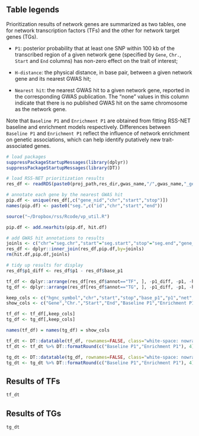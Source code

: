 ## Table legends

Prioritization results of network genes are summarized as two tables,
one for network transcription factors (TFs)
and the other for network target genes (TGs).

- `P1`: posterior probability that at least one SNP within
100 kb of the transcribed region of a given network gene
(specified by `Gene`, `Chr.`, `Start` and `End` columns)
has non-zero effect on the trait of interest;

- `H-distance`: the physical distance, in base pair,
between a given network gene and its nearest GWAS hit;

- `Nearest hit`: the nearest GWAS hit to a given network gene,
reported in the corresponding GWAS publication.
The "none" values in this column indicate that there is no
published GWAS hit on the same chromosome as the network gene.

Note that `Baseline P1` and `Enrichment P1` are obtained from
fitting RSS-NET baseline and enrichment models respectively.
Differences between `Baseline P1` and `Enrichment P1` reflect
the influence of network enrichment on genetic associations,
which can help identify putatively new trait-associated genes. 

```r
# load packages
suppressPackageStartupMessages(library(dplyr))
suppressPackageStartupMessages(library(DT))

# load RSS-NET prioritization results
res_df <- readRDS(paste0(proj_path,res_dir,gwas_name,"/",gwas_name,"_gene.rds"))

# annotate each gene by the nearest GWAS hit
pip.df <- unique(res_df[,c("gene_nid","chr","start","stop")])
names(pip.df) <- paste0("seg.",c("id","chr","start","end"))

source("~/Dropbox/rss/Rcode/vp_util.R")

pip.df <- add.nearhits(pip.df, hit.df)

# add GWAS hit annotations to results
joinls <- c("chr"="seg.chr","start"="seg.start","stop"="seg.end","gene_nid"="seg.id")
res_df <- dplyr::inner_join(res_df,pip.df,by=joinls)
rm(hit.df,pip.df,joinls)

# tidy up results for display
res_df$p1_diff <- res_df$p1 - res_df$base_p1

tf_df <- dplyr::arrange(res_df[res_df$annot=="TF", ], -p1_diff, -p1, -hit.distance)
tg_df <- dplyr::arrange(res_df[res_df$annot=="TG", ], -p1_diff, -p1, -hit.distance)

keep_cols <- c("hgnc_symbol","chr","start","stop","base_p1","p1","net","hit.distance","nearest.hit")
show_cols <- c("Gene","Chr.","Start","End","Baseline P1","Enrichment P1","Network","H-distance","Nearest hit")

tf_df <- tf_df[,keep_cols]
tg_df <- tg_df[,keep_cols]

names(tf_df) = names(tg_df) = show_cols

tf_dt <- DT::datatable(tf_df, rownames=FALSE, class="white-space: nowrap", escape=FALSE)
tf_dt <- tf_dt %>% DT::formatRound(c("Baseline P1","Enrichment P1"), 4)

tg_dt <- DT::datatable(tg_df, rownames=FALSE, class="white-space: nowrap", escape=FALSE)
tg_dt <- tg_dt %>% DT::formatRound(c("Baseline P1","Enrichment P1"), 4)
```

## Results of TFs

```r
tf_dt
```

## Results of TGs

```r
tg_dt
```


